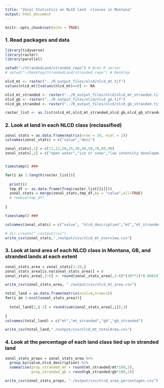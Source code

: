 ```yaml
---
title: "Zonal Statistics on NLCD land  classes in Montana"
output: html_document
---
```


```r
knitr::opts_chunk$set(echo = TRUE)
```

### 1. Read packages and data
```r

library(tidyverse)
library(raster)
library(parallel)

setwd("~/StrandedLand/stranded_repo") # Bren R server
# setwd("~/Desktop/StrandedLand/stranded_repo") # Desktop

nlcd_mt <- raster("../R_output_files/nlcd/nlcd_mt.tif")
values(nlcd_mt)[values(nlcd_mt)==0] <- NA

nlcd_mt_stranded <- raster("../R_output_files/nlcd/nlcd_mt_stranded.tif")
nlcd_gb <- raster("../R_output_files/nlcd/nlcd_gb.tif")
nlcd_gb_stranded <- raster("../R_output_files/nlcd/nlcd_gb_stranded.tif")

raster_list <- as.list(nlcd_mt,nlcd_mt_stranded,nlcd_gb,nlcd_gb_stranded)
```


### 2. Look at land in each NLCD class (reclassified)
```r

zonal_stats = as.data.frame(matrix(nrow = 10, ncol = 2))
colnames(zonal_stats) = c("value","desc")

zonal_stats[,1] = c(11,12,20,25,30,40,50,70,80,90)
zonal_stats[,2] = c("open water","ice or snow","low intensity development","high intensity development","barren","forest","shrub","herbaceous","cropland","wetlands")


timestamp() ### 

for(i in 1:length(raster_list)){
  
  print(i)
  tmp_df <- as.data.frame(freq(raster_list[[i]]))
  zonal_stats = merge(zonal_stats,tmp_df,by = "value",all=TRUE)
  # remove(tmp_df)
  
}

timestamp() ### 

colnames(zonal_stats) = c("value", "nlcd_description","mt","mt_stranded","gb","gb_stranded")

# dir.create("./output/csv")
write_csv(zonal_stats,"./output/csv/nlcd_mt_overview.csv")
```

### 3. Look at land area of each NLCD class in Montana, GB, and stranded lands at each extent 
```r

zonal_stats_area = zonal_stats[1:10,]
zonal_stats_area[is.na(zonal_stats_area)] = 0
zonal_stats_area[,3:6] <- round(zonal_stats_area[,3:6]*(30**2)*0.000247,3)

write_csv(zonal_stats_area, "./output/csv/nlcd_mt_area.csv")

total_land = as.data.frame(matrix(ncol=4,nrow=1))
for(i in 3:ncol(zonal_stats_area)){
  
  total_land[1,i-2] = round(sum(zonal_stats_area[,i]),3)
  
}
colnames(total_land) = c("mt","mt_stranded","gb","gb_stranded")

write_csv(total_land,"./output/csv/nlcd_mt_totalArea.csv")
```


### 4. Look at the percentage of each land class tied up in stranded land
```r

zonal_stats_props = zonal_stats_area %>% 
  group_by(value,nlcd_description) %>% 
  summarise(prop_stranded_mt = round(mt_stranded/mt*100,2),
            prop_stranded_gb = round(gb_stranded/gb*100,2))

write_csv(zonal_stats_props, "./output/csv/nlcd_area_percentages.csv")
```

